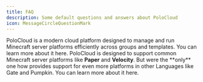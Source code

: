 ```yaml
---
title: FAQ
description: Some default questions and answers about PoloCloud
icon: MessageCircleQuestionMark
---
```



<Accordions type="multiple">
  <Accordion title="What is PoloCloud?">
      PoloCloud is a modern cloud platform designed to manage and run Minecraft server platforms efficiently across groups and templates.  
      You can learn more about it <Link href="/docs/cloud#introduction" className="text-fd-foreground font-semibold underline">here</Link>.
  </Accordion>
  <Accordion title="What platforms are supported?">
      PoloCloud is designed to support common Minecraft server platforms like <strong>Paper</strong> and <strong>Velocity</strong>.  
      But were the **only** one how provides support for even more platforms in other Languages like Gate and Pumpkin.  
      You can learn more about it <Link href="/docs/cloud#platforms" className="text-fd-foreground font-semibold underline">here</Link>.
  </Accordion>
</Accordions>